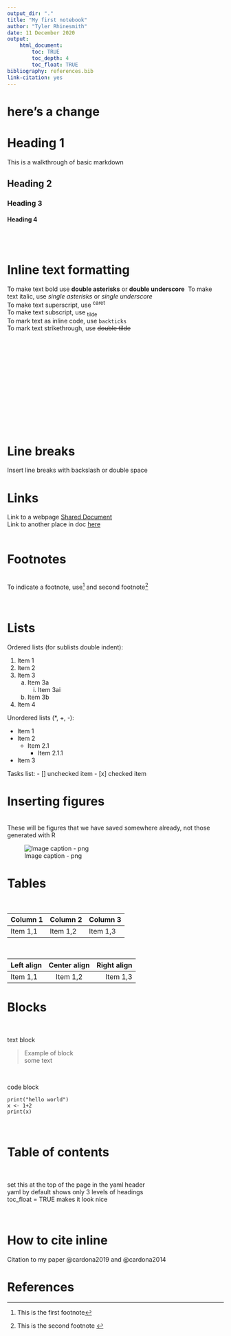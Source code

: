 ```yaml
---
output_dir: "."
title: "My first notebook"
author: "Tyler Rhinesmith"
date: 11 December 2020
output:
    html_document:
        toc: TRUE
        toc_depth: 4
        toc_float: TRUE
bibliography: references.bib
link-citation: yes
---
```


<!-- This is a comment -->

<!-- Headings -->


# here's a change

# Heading 1 {#heading1label}
This is a walkthrough of basic markdown

## Heading 2

### Heading 3

#### Heading 4
\
\

# Inline text formatting
To make text bold use **double asterisks** or __double underscore__\ <!-- "\" breaks line -->
To make text italic, use *single asterisks* or _single underscore_\
To make text superscript, use ^caret^\
To make text subscript, use ~tilde~\
To mark text as inline code, use `backticks`\
To mark text strikethrough, use ~~double tilde~~\
\
\
\
\
\
\
\
\
\
\
\
\
\


# Line breaks
Insert line breaks with backslash or double space\

# Links
Link to a webpage [Shared Document](https://docs.google.com/document/d/1N8gPLlwWvviLO4S4v5DgsZrafEeV2r4IeHu3KHDrWNc/edit#)\
Link to another place in doc [here](#heading1label)\
\

# Footnotes
\
To indicate a footnote, use[^1] and second footnote[^2]

[^1]: This is the first footnote
[^2]: This is the second footnote <!-- These don't need to go at end of doc -->

\

# Lists

Ordered lists (for sublists double indent):

1. Item 1
2. Item 2
3. Item 3
    a. Item 3a
        i. Item 3ai
    b. Item 3b
4. Item 4
\

Unordered lists (*, +, -):

- Item 1
- Item 2
    - Item 2.1
        - Item 2.1.1
- Item 3
\

Tasks list: <!-- these are only correctly rendered in github -->
- [] unchecked item
- [x] checked item
\

# Inserting figures
\
These will be figures that we have saved somewhere already, not those generated with R
\

![Image caption - png](figs/plot_weight_hindfoot_smooth.png)

# Tables
\


| Column 1 | Column 2 | Column 3 |
|----------|----------|----------|
| Item 1,1 | Item 1,2 | Item 1,3 |

\

| Left align | Center align | Right align |
|:-----------|:------------:|------------:|
| Item 1,1   | Item 1,2     | Item 1,3    |


# Blocks
\

text block\

> Example of block\
> some text

\

code block\

```
print("hello world")
x <- 1+2
print(x)
```

\

# Table of contents

\

set this at the top of the page in the yaml header\
yaml by default shows only 3 levels of headings\
toc_float = TRUE makes it look nice\

\

# How to cite inline

Citation to my paper @cardona2019 and @cardona2014

# References








